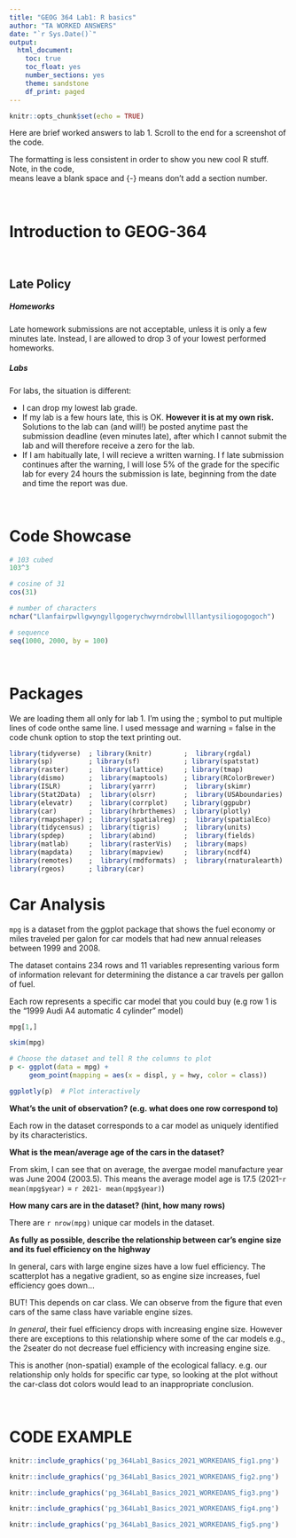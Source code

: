 ```yaml
---
title: "GEOG 364 Lab1: R basics"
author: "TA WORKED ANSWERS"
date: "`r Sys.Date()`"
output:
  html_document:
    toc: true
    toc_float: yes
    number_sections: yes
    theme: sandstone
    df_print: paged
---
```


```r
knitr::opts_chunk$set(echo = TRUE)
```

Here are brief worked answers to lab 1.  Scroll to the end for a screenshot of the code.

The formatting is less consistent in order to show you new cool R stuff. Note, in the code, <br> means leave a blank space and {-} means don't add a section number.

<br>

# Introduction to GEOG-364

<br>

## Late Policy

##### Homeworks {-}

Late homework submissions are not acceptable, unless it is only a few minutes late. Instead, I are allowed to drop 3 of your lowest performed homeworks. 

##### Labs  {-}

For labs, the situation is different:

 - I can drop my lowest lab grade. 
 - If my lab is a few hours late, this is OK. **However it is at my own risk.**  Solutions to the lab can (and will!) be posted anytime past the submission deadline (even minutes late), after which I cannot submit the lab and will therefore receive a zero for the lab.   
  - If I am habitually late, I will recieve a written warning. I f late submission continues after the warning, I will lose 5% of the grade for the specific lab for every 24 hours the submission is late, beginning from the date and time the report was due.

<br>

# Code Showcase 

```r
# 103 cubed
103^3
```

```r
# cosine of 31
cos(31)
```

```r
# number of characters
nchar("Llanfairpwllgwyngyllgogerychwyrndrobwllllantysiliogogogoch")
```

```r
# sequence
seq(1000, 2000, by = 100)
```

<br>

# Packages

We are loading them all only for lab 1.  I'm using the ; symbol to put multiple lines of code onthe same line. I used message and warning = false in the code chunk option to stop the text printing out.  

```r
library(tidyverse)  ; library(knitr)        ;  library(rgdal) 
library(sp)         ; library(sf)           ; library(spatstat) 
library(raster)     ;  library(lattice)     ; library(tmap) 
library(dismo)      ;  library(maptools)    ; library(RColorBrewer) 
library(ISLR)       ;  library(yarrr)       ;  library(skimr) 
library(Stat2Data)  ;  library(olsrr)       ;  library(USAboundaries) 
library(elevatr)    ;  library(corrplot)    ; library(ggpubr) 
library(car)        ;  library(hrbrthemes)  ; library(plotly) 
library(rmapshaper) ;  library(spatialreg)  ;  library(spatialEco) 
library(tidycensus) ;  library(tigris)      ;  library(units) 
library(spdep)      ;  library(abind)       ;  library(fields) 
library(matlab)     ;  library(rasterVis)   ;  library(maps)
library(mapdata)    ;  library(mapview)     ;  library(ncdf4) 
library(remotes)    ;  library(rmdformats)  ;  library(rnaturalearth) 
library(rgeos)      ; library(car)
```

# Car Analysis

`mpg` is a dataset from the ggplot package that shows the fuel economy or miles traveled per galon for car models that had new annual releases between 1999 and 2008. 

The dataset contains 234 rows and 11 variables representing various form of information relevant for determining the distance a car travels per gallon of fuel. 

Each row represents a specific car model that you could buy (e.g row 1 is the "1999 Audi A4 automatic 4 cylinder" model)

```r
mpg[1,]
```



```r
skim(mpg)
```

```r
# Choose the dataset and tell R the columns to plot
p <- ggplot(data = mpg) +                  
     geom_point(mapping = aes(x = displ, y = hwy, color = class)) 

ggplotly(p)  # Plot interactively
```

**What’s the unit of observation? (e.g. what does one row correspond to)**

Each row in the dataset corresponds to a car model as uniquely identified by its characteristics. 

**What is the mean/average age of the cars in the dataset?**

From skim, I can see that on average, the avergae model manufacture year was June 2004 (2003.5). This means the average model age is 17.5 (2021-`r mean(mpg$year)` = `r 2021- mean(mpg$year)`)

**How many cars are in the dataset? (hint, how many rows)**

There are `r nrow(mpg)` unique car models in the dataset.

**As fully as possible, describe the relationship between car’s engine size and its fuel efficiency on the highway**

In general, cars with large engine sizes have a low fuel efficiency. The scatterplot has a negative gradient, so as engine size increases, fuel efficiency goes down... 

BUT!  This depends on car class. We can observe from the figure that even cars of the same class have variable engine sizes.

*In general*, their fuel efficiency drops with increasing engine size.  However there are exceptions to this relationship where some of the car models e.g., the 2seater do not decrease fuel efficiency with increasing engine size.  

This is another (non-spatial) example of the ecological fallacy.  e.g. our relationship only holds for specific car type, so looking at the plot without the car-class dot colors would lead to an inappropriate conclusion.


<br>

# CODE EXAMPLE

```r
knitr::include_graphics('pg_364Lab1_Basics_2021_WORKEDANS_fig1.png')
```

```r
knitr::include_graphics('pg_364Lab1_Basics_2021_WORKEDANS_fig2.png')
```

```r
knitr::include_graphics('pg_364Lab1_Basics_2021_WORKEDANS_fig3.png')
```

```r
knitr::include_graphics('pg_364Lab1_Basics_2021_WORKEDANS_fig4.png')
```

```r
knitr::include_graphics('pg_364Lab1_Basics_2021_WORKEDANS_fig5.png')
```









